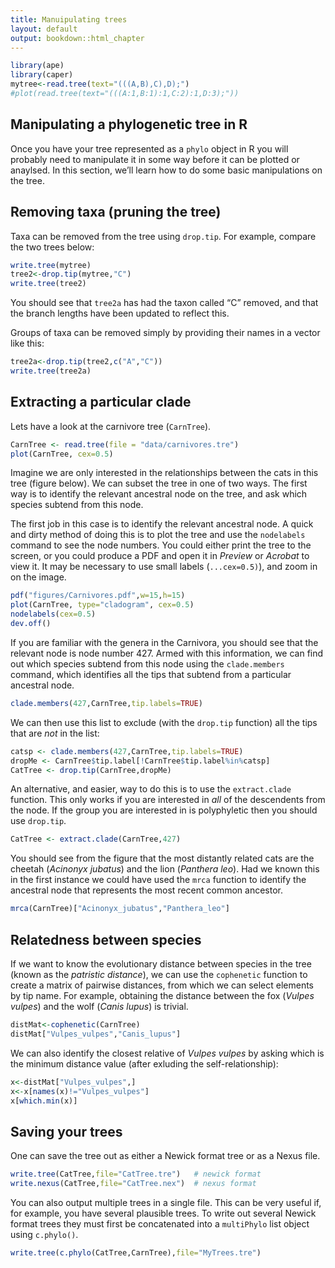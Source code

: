```yaml
---
title: Manuipulating trees
layout: default
output: bookdown::html_chapter
---
```

```r
library(ape)
library(caper)
mytree<-read.tree(text="(((A,B),C),D);")
#plot(read.tree(text="(((A:1,B:1):1,C:2):1,D:3);"))
```


## Manipulating a phylogenetic tree in R {#manipulating-trees}

Once you have your tree represented as a `phylo` object in R you will probably need to manipulate it in some way before it can be plotted or anaylsed. In this section, we'll learn how to do some basic manipulations on the tree.

## Removing taxa (pruning the tree) {#pruning}

Taxa can be removed from the tree using `drop.tip`. For example, compare the two trees below:

```r
write.tree(mytree)
tree2<-drop.tip(mytree,"C")
write.tree(tree2)
```

You should see that `tree2a` has had the taxon called "C" removed, and that the branch lengths have been updated to reflect this.

Groups of taxa can be removed simply by providing their names in a vector like this:

```r
tree2a<-drop.tip(tree2,c("A","C"))
write.tree(tree2a)
```

## Extracting a particular clade {#extract-clade}

Lets have a look at the carnivore tree (`CarnTree`).


```r
CarnTree <- read.tree(file = "data/carnivores.tre")
plot(CarnTree, cex=0.5)
```

Imagine we are only interested in the relationships between the cats in this tree (figure below). We can subset the tree in one of two ways. The first way is to identify the relevant ancestral node on the tree, and ask which species subtend from this node.

The first job in this case is to identify the relevant ancestral node. A quick and dirty method of doing this is to plot the tree and use the `nodelabels` command to see the node numbers. You could either print the tree to the screen, or you could produce a PDF and open it in *Preview* or *Acrobat* to view it. It may be necessary to use small labels (` ...cex=0.5)`), and zoom in on the image. 

```r
pdf("figures/Carnivores.pdf",w=15,h=15)
plot(CarnTree, type="cladogram", cex=0.5)
nodelabels(cex=0.5)
dev.off()
```

If you are familiar with the genera in the Carnivora, you should see that the relevant node is node number 427. Armed with this information, we can find out which species subtend from this node using the `clade.members` command, which identifies all the tips that subtend from a particular ancestral node.

```r
clade.members(427,CarnTree,tip.labels=TRUE)
```

We can then use this list to exclude (with the `drop.tip` function) all the tips that are *not* in the list:

```r
catsp <- clade.members(427,CarnTree,tip.labels=TRUE)
dropMe <- CarnTree$tip.label[!CarnTree$tip.label%in%catsp]
CatTree <- drop.tip(CarnTree,dropMe)
```

An alternative, and easier, way to do this is to use the `extract.clade` function. This only works if you are interested in *all* of the descendents from the node. If the group you are interested in is polyphyletic then you should use `drop.tip`.

```r
CatTree <- extract.clade(CarnTree,427)
```

You should see from  the figure that the most distantly related cats are the cheetah (*Acinonyx jubatus*) and the lion (*Panthera leo*). Had we known this in the first instance we could have used the `mrca` function to identify the ancestral node that represents the most recent common ancestor.

```r
mrca(CarnTree)["Acinonyx_jubatus","Panthera_leo"]
```

## Relatedness between species {#relatedness}

If we want to know the evolutionary distance between species in the tree (known as the *patristic distance*), we can use the `cophenetic` function to create a matrix of pairwise distances, from which we can select elements by tip name. For example, obtaining the distance between the fox (*Vulpes vulpes*) and the wolf (*Canis lupus*) is trivial.

```r
distMat<-cophenetic(CarnTree)
distMat["Vulpes_vulpes","Canis_lupus"]
```

We can also identify the closest relative of *Vulpes vulpes* by asking which is the minimum distance value (after exluding the self-relationship):

```r
x<-distMat["Vulpes_vulpes",]
x<-x[names(x)!="Vulpes_vulpes"]
x[which.min(x)]
```

## Saving your trees {#saving-trees}

One can save the tree out as either a Newick format tree or as a Nexus file.

```r
write.tree(CatTree,file="CatTree.tre")   # newick format
write.nexus(CatTree,file="CatTree.nex")  # nexus format
```

You can also output multiple trees in a single file. This can be very useful if, for example, you have several plausible trees. 
To write out several Newick format trees they must first be concatenated into a `multiPhylo` list object using `c.phylo()`. 

```r
write.tree(c.phylo(CatTree,CarnTree),file="MyTrees.tre")
```



